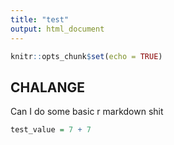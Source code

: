 ```yaml
---
title: "test"
output: html_document
---
```


```r
knitr::opts_chunk$set(echo = TRUE)
```

## CHALANGE
Can I do some basic r markdown shit

```r
test_value = 7 + 7
```

